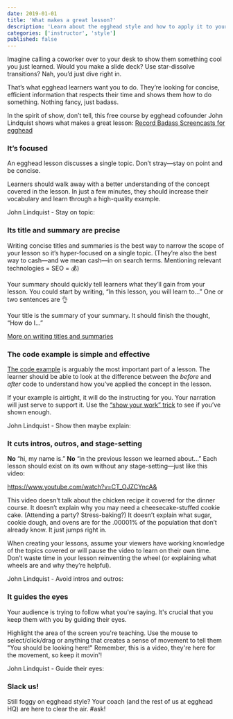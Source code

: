 ```yaml
---
date: 2019-01-01
title: 'What makes a great lesson?'
description: 'Learn about the egghead style and how to apply it to your own content.'
categories: ['instructor', 'style']
published: false
---
```


Imagine calling a coworker over to your desk to show them something cool you just learned. Would you make a slide deck? Use star-dissolve transitions? Nah, you’d just dive right in.

That’s what egghead learners want you to do. They’re looking for concise, efficient information that respects their time and shows them how to do something. Nothing fancy, just badass.

In the spirit of show, don’t tell, this free course by egghead cofounder John Lindquist shows what makes a great lesson: [Record Badass Screencasts for egghead](https://egghead.io/courses/record-badass-screencasts-for-egghead-io)

### It’s focused

An egghead lesson discusses a single topic. Don’t stray—stay on point and be concise.

Learners should walk away with a better understanding of the concept covered in the lesson. In just a few minutes, they should increase their vocabulary and learn through a high-quality example.

John Lindquist - Stay on topic:

<ResponsiveEmbed src="https://egghead.io/lessons/tools-stay-on-topic/embed" />

### Its title and summary are precise

Writing concise titles and summaries is the best way to narrow the scope of your lesson so it’s hyper-focused on a single topic. (They’re also the best way to cash—and we mean cash—in on search terms. Mentioning relevant technologies = SEO = 💰)

Your summary should quickly tell learners what they’ll gain from your lesson. You could start by writing, “In this lesson, you will learn to...” One or two sentences are 👌

Your title is the summary of your summary. It should finish the thought, “How do I...”

[More on writing titles and summaries](/write-the-title-and-summary)

### The code example is simple and effective

[The code example](/create-your-code-example) is arguably the most important part of a lesson. The learner should be able to look at the difference between the _before_ and _after_ code to understand how you’ve applied the concept in the lesson.

If your example is airtight, it will do the instructing for you. Your narration will just serve to support it. Use the [“show your work” trick](/the-show-your-work-trick) to see if you’ve shown enough.

John Lindquist - Show then maybe explain:

<ResponsiveEmbed src="https://egghead.io/lessons/tools-show-first-then-maybe-explain/embed" />

### It cuts intros, outros, and stage-setting

**No** “hi, my name is.” **No** “in the previous lesson we learned about...” Each lesson should exist on its own without any stage-setting—just like this video:

https://www.youtube.com/watch?v=CT_OJZCYncA&

This video doesn't talk about the chicken recipe it covered for the dinner course. It doesn’t explain why you may need a cheesecake-stuffed cookie cake. (Attending a party? Stress-baking?) It doesn’t explain what sugar, cookie dough, and ovens are for the .00001% of the population that don’t already know. It just jumps right in.

When creating your lessons, assume your viewers have working knowledge of the topics covered or will pause the video to learn on their own time. Don’t waste time in your lesson reinventing the wheel (or explaining what wheels are and why they’re helpful).

John Lindquist - Avoid intros and outros:

<ResponsiveEmbed src="https://egghead.io/lessons/tools-avoid-intros-and-outros/embed" />

### It guides the eyes

Your audience is trying to follow what you're saying. It's crucial that you keep them with you by guiding their eyes.

Highlight the area of the screen you're teaching. Use the mouse to select/click/drag or anything that creates a sense of movement to tell them "You should be looking here!" Remember, this is a video, they're here for the movement, so keep it movin'!

John Lindquist - Guide their eyes:

<ResponsiveEmbed src="https://egghead.io/lessons/tools-guide-their-eyes/embed" />

### Slack us!

Still foggy on egghead style? Your coach (and the rest of us at egghead HQ) are here to clear the air. #ask!